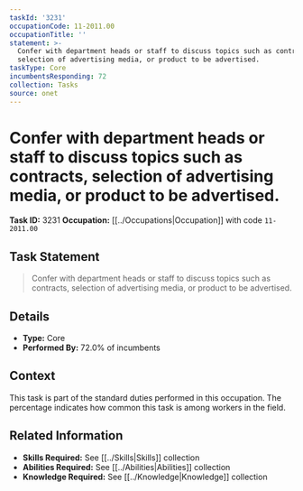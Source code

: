 ```yaml
---
taskId: '3231'
occupationCode: 11-2011.00
occupationTitle: ''
statement: >-
  Confer with department heads or staff to discuss topics such as contracts,
  selection of advertising media, or product to be advertised.
taskType: Core
incumbentsResponding: 72
collection: Tasks
source: onet
---
```

# Confer with department heads or staff to discuss topics such as contracts, selection of advertising media, or product to be advertised.

**Task ID:** 3231
**Occupation:** [[../Occupations|Occupation]] with code `11-2011.00`

## Task Statement

> Confer with department heads or staff to discuss topics such as contracts, selection of advertising media, or product to be advertised.

## Details

- **Type:** Core
- **Performed By:** 72.0% of incumbents

## Context

This task is part of the standard duties performed in this occupation. The percentage indicates how common this task is among workers in the field.

## Related Information

- **Skills Required:** See [[../Skills|Skills]] collection
- **Abilities Required:** See [[../Abilities|Abilities]] collection
- **Knowledge Required:** See [[../Knowledge|Knowledge]] collection
